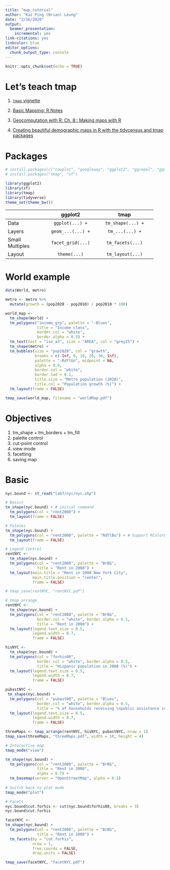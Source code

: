 ```yaml
---
title: "map_tutorial"
author: "Kai Ping (Brian) Leung"
date: "2/16/2020"
output:
  beamer_presentation:
    incremental: yes
link-citations: yes
linkcolor: blue
editor_options:
  chunk_output_type: console
---
```


```r
knitr::opts_chunk$set(echo = TRUE)
```

# Let's teach tmap
1. [`tmap` vignette](https://cran.r-project.org/web/packages/tmap/vignettes/tmap-getstarted.html)

2. [Basic Mapping: R Notes](https://spatialanalysis.github.io/lab_tutorials/4_R_Mapping.html)

3. [Geocomputation with R: Ch. 8:: Making maps with R](https://bookdown.org/robinlovelace/geocompr/adv-map.html)

4. [Creating beautiful demographic maps in R with the tidycensus and tmap packages](http://zevross.com/blog/2018/10/02/creating-beautiful-demographic-maps-in-r-with-the-tidycensus-and-tmap-packages/)


# Packages
```r
# install.packages(c("cowplot", "googleway", "ggplot2", "ggrepel", "ggspatial", "libwgeom", "sf", "rnaturalearth", "rnaturalearthdata"))
# install.packages("tmap", "sf")

library(ggplot2)
library(sf)
library(tmap)
library(tidyverse)
theme_set(theme_bw())
```

----------------- ---------------------- -------------------------
                      ggplot2               tmap
----------------- ---------------------- -------------------------
Data              `ggplot(...) +`         `tm_shape(...) +`

Layers            `geom_...(...) +`       `tm_...(...) +`

Small Multiples   `facet_grid(...)`       `tm_facets(...)`

Layout            `theme(...)`            `tm_layout(...)`
----------------- ---------------------- --------------------------

# World example

```r
data(World, metro)

metro <- metro %>%
  mutate(growth = (pop2020 - pop2010) / pop2010 * 100)

world_map <- 
  tm_shape(World) +
  tm_polygons("income_grp", palette = "-Blues",
              title = "Income class",
              border.col = "white", 
              border.alpha = 0.5) + 
  tm_text(text = "iso_a3", size = "AREA", col = "grey25") +
  tm_shape(metro) +
  tm_bubbles(size = "pop2020", col = "growth",
             breaks = c(-Inf, 0, 10, 20, 30, Inf),
             palette = "-RdYlGn", midpoint = NA,
             alpha = 0.9,
             border.col = "white",
             border.lwd = 0.1,
             title.size = "Metro population (2020)",
             title.col = "Population growth (%)") +
  tm_layout(frame = FALSE)

tmap_save(world_map, filename = "worldMap.pdf")
```

# Objectives
1. tm_shape + tm_borders + tm_fill
2. palette control
3. cut-point control
4. view mode
5. facetting
6. saving map

# Basic
```r
nyc.bound <- st_read("lab7/nyc/nyc.shp")

# Basics
tm_shape(nyc.bound) + # initial command
  tm_polygons(col = "rent2008") +
  tm_layout(frame = FALSE)

# Paletes
tm_shape(nyc.bound) +
  tm_polygons(col = "rent2008", palette = "RdYlBu") + # Support RColorBrewer
  tm_layout(frame = FALSE)

# Legend Control
rentNYC <- 
  tm_shape(nyc.bound) +
  tm_polygons(col = "rent2008", palette = "BrBG",
              title = "Rent in 2008") +
  tm_layout(main.title = "Rent in 2008 New York City",
            main.title.position = "center",
            frame = FALSE)

# tmap_save(rentNYC, "rentNYC.pdf")

# tmap_arrange
rentNYC <- 
  tm_shape(nyc.bound) +
  tm_polygons(col = "rent2008", palette = "BrBG",
              border.col = "white", border.alpha = 0.5,
              title = "Rent in 2008") +
  tm_layout(legend.text.size = 0.5,
            legend.width = 0.7,
            frame = FALSE)

hisNYC <- 
  tm_shape(nyc.bound) +
  tm_polygons(col = "forhis08", 
              border.col = "white", border.alpha = 0.5,
              title = "Hispanic population in 2008 (%)") +
  tm_layout(legend.text.size = 0.5,
            legend.width = 0.7,
            frame = FALSE)

pubastNYC <- 
 tm_shape(nyc.bound) +
  tm_polygons(col = "pubast00", palette = "Blues",
              border.col = "white", border.alpha = 0.5,
              title = "% of households receiving \npublic assistance in 2000") +
  tm_layout(legend.text.size = 0.5,
            legend.width = 0.7,
            frame = FALSE)

threeMaps <- tmap_arrange(rentNYC, hisNYC, pubastNYC, nrow = 1)
tmap_save(threeMaps, "threeMaps.pdf", width = 10, height = 4)

# Interactive map
tmap_mode("view")

tm_shape(nyc.bound) +
  tm_polygons(col = "rent2008", palette = "BrBG",
              title = "Rent in 2008",
              alpha = 0.7) +
  tm_basemap(server = "OpenStreetMap", alpha = 0.5)
  
# Switch back to plot mode
tmap_mode("plot")

# Facets
nyc.bound$cut.forhis <- cut(nyc.bound$forhis08, breaks = 3)
nyc.bound$cut.forhis

facetNYC <- 
tm_shape(nyc.bound) +
  tm_polygons(col = "rent2008", palette = "BrBG",
              title = "Rent in 2008") +
  tm_facets(by = "cut.forhis",
            nrow = 1,
            free.coords = FALSE,
            drop.units = FALSE)

tmap_save(facetNYC, "facetNYC.pdf")
```

